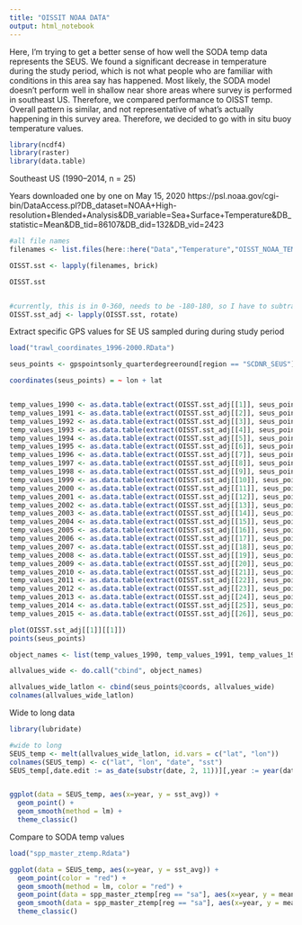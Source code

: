 ```yaml
---
title: "OISSIT NOAA DATA"
output: html_notebook
---
```


Here, I'm trying to get a better sense of how well the SODA temp data represents the SEUS. We found a significant decrease in temperature during the study period, which is not what people who are familiar with conditions in this area say has happened. Most likely, the SODA model doesn't perform well in shallow near shore areas where survey is performed in southeast US. Therefore, we compared performance to OISST temp. Overall pattern is similar, and not representative of what's actually happening in this survey area. Therefore, we decided to go with in situ buoy temperature values. 

```r
library(ncdf4)
library(raster)
library(data.table)
```
Southeast US (1990–2014, n = 25)

Years downloaded one by one on May 15, 2020
https://psl.noaa.gov/cgi-bin/DataAccess.pl?DB_dataset=NOAA+High-resolution+Blended+Analysis&DB_variable=Sea+Surface+Temperature&DB_statistic=Mean&DB_tid=86107&DB_did=132&DB_vid=2423

```r
#all file names
filenames <- list.files(here::here("Data","Temperature","OISST_NOAA_TEMP_NETCDF"), full.names = T)

OISST.sst <- lapply(filenames, brick)

OISST.sst


#currently, this is in 0-360, needs to be -180-180, so I have to subtract 360˚
OISST.sst_adj <- lapply(OISST.sst, rotate)

```

Extract specific GPS values for SE US sampled during during study period
```r
load("trawl_coordinates_1996-2000.RData")

seus_points <- gpspointsonly_quarterdegreeround[region == "SCDNR_SEUS"]

coordinates(seus_points) = ~ lon + lat


temp_values_1990 <- as.data.table(extract(OISST.sst_adj[[1]], seus_points))
temp_values_1991 <- as.data.table(extract(OISST.sst_adj[[2]], seus_points))
temp_values_1992 <- as.data.table(extract(OISST.sst_adj[[3]], seus_points))
temp_values_1993 <- as.data.table(extract(OISST.sst_adj[[4]], seus_points))
temp_values_1994 <- as.data.table(extract(OISST.sst_adj[[5]], seus_points))
temp_values_1995 <- as.data.table(extract(OISST.sst_adj[[6]], seus_points))
temp_values_1996 <- as.data.table(extract(OISST.sst_adj[[7]], seus_points))
temp_values_1997 <- as.data.table(extract(OISST.sst_adj[[8]], seus_points))
temp_values_1998 <- as.data.table(extract(OISST.sst_adj[[9]], seus_points))
temp_values_1999 <- as.data.table(extract(OISST.sst_adj[[10]], seus_points))
temp_values_2000 <- as.data.table(extract(OISST.sst_adj[[11]], seus_points))
temp_values_2001 <- as.data.table(extract(OISST.sst_adj[[12]], seus_points))
temp_values_2002 <- as.data.table(extract(OISST.sst_adj[[13]], seus_points))
temp_values_2003 <- as.data.table(extract(OISST.sst_adj[[14]], seus_points))
temp_values_2004 <- as.data.table(extract(OISST.sst_adj[[15]], seus_points))
temp_values_2005 <- as.data.table(extract(OISST.sst_adj[[16]], seus_points))
temp_values_2006 <- as.data.table(extract(OISST.sst_adj[[17]], seus_points))
temp_values_2007 <- as.data.table(extract(OISST.sst_adj[[18]], seus_points))
temp_values_2008 <- as.data.table(extract(OISST.sst_adj[[19]], seus_points))
temp_values_2009 <- as.data.table(extract(OISST.sst_adj[[20]], seus_points))
temp_values_2010 <- as.data.table(extract(OISST.sst_adj[[21]], seus_points))
temp_values_2011 <- as.data.table(extract(OISST.sst_adj[[22]], seus_points))
temp_values_2012 <- as.data.table(extract(OISST.sst_adj[[23]], seus_points))
temp_values_2013 <- as.data.table(extract(OISST.sst_adj[[24]], seus_points))
temp_values_2014 <- as.data.table(extract(OISST.sst_adj[[25]], seus_points))
temp_values_2015 <- as.data.table(extract(OISST.sst_adj[[26]], seus_points))

plot(OISST.sst_adj[[1]][[1]])
points(seus_points)

object_names <- list(temp_values_1990, temp_values_1991, temp_values_1992, temp_values_1993, temp_values_1994, temp_values_1995, temp_values_1996, temp_values_1997, temp_values_1998, temp_values_1999, temp_values_2000, temp_values_2001, temp_values_2002, temp_values_2003, temp_values_2004, temp_values_2005, temp_values_2006, temp_values_2007, temp_values_2008, temp_values_2009, temp_values_2010, temp_values_2011, temp_values_2012, temp_values_2013, temp_values_2014, temp_values_2015)

allvalues_wide <- do.call("cbind", object_names)

allvalues_wide_latlon <- cbind(seus_points@coords, allvalues_wide)
colnames(allvalues_wide_latlon)

```

Wide to long data
```r
library(lubridate)

#wide to long
SEUS_temp <- melt(allvalues_wide_latlon, id.vars = c("lat", "lon"))
colnames(SEUS_temp) <- c("lat", "lon", "date", "sst")
SEUS_temp[,date.edit := as_date(substr(date, 2, 11))][,year := year(date.edit)][,sst_avg := mean(sst, na.rm = T), by = year]



```


```r
ggplot(data = SEUS_temp, aes(x=year, y = sst_avg)) +
  geom_point() +
  geom_smooth(method = lm) +
  theme_classic()
```

Compare to SODA temp values

```r
load("spp_master_ztemp.Rdata")

ggplot(data = SEUS_temp, aes(x=year, y = sst_avg)) +
  geom_point(color = "red") +
  geom_smooth(method = lm, color = "red") +
  geom_point(data = spp_master_ztemp[reg == "sa"], aes(x=year, y = mean_sst_temp), color = "blue") +
  geom_smooth(data = spp_master_ztemp[reg == "sa"], aes(x=year, y = mean_sst_temp), method = lm, color = "blue") +
  theme_classic()
```

